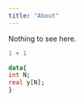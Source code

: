 ```yaml
---
title: "About"
---
```


Nothing to see here.

```r
1 + 1
```

``` stan
data{
int N;
real y[N];
}

```
